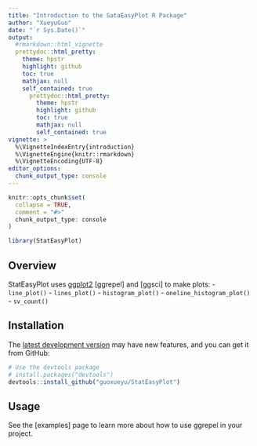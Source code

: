 ```yaml
---
title: "Introduction to the SataEasyPlot R Package"
author: "XueyuGuo"
date: "`r Sys.Date()`"
output: 
  #rmarkdown::html_vignette
  prettydoc::html_pretty:
    theme: hpstr
	highlight: github
	toc: true
	mathjax: null
	self_contained: true
	  prettydoc::html_pretty:
	    theme: hpstr
		highlight: github
		toc: true
		mathjax: null
		self_contained: true
vignette: >
  %\VignetteIndexEntry{introduction}
  %\VignetteEngine{knitr::rmarkdown}
  %\VignetteEncoding{UTF-8}
editor_options:
  chunk_output_type: console
---
```


```r
knitr::opts_chunk$set(
  collapse = TRUE,
  comment = "#>"
  chunk_output_type: console
)
```

```r
library(StatEasyPlot)
```

## Overview
StatEasyPlot uses [ggplot2] [ggrepel] and [ggsci] to make plots:
- `line_plot()`
- `lines_plot()`
- `histogram_plot()`
- `oneline_histogram_plot()`
- `sv_count()`

[ggplot2]: http://ggplot2.tidyverse.org/


## Installation
The [latest development version][github] may have new features, and you can get
it from GitHub:
```r
# Use the devtools package
# install.packages("devtools")
devtools::install_github("guoxueyu/StatEasyPlot")
```

[github]: https://github.com/guoxueyu/StatEasyPlot

## Usage
See the [examples] page to learn more about how to use ggrepel in your project.

